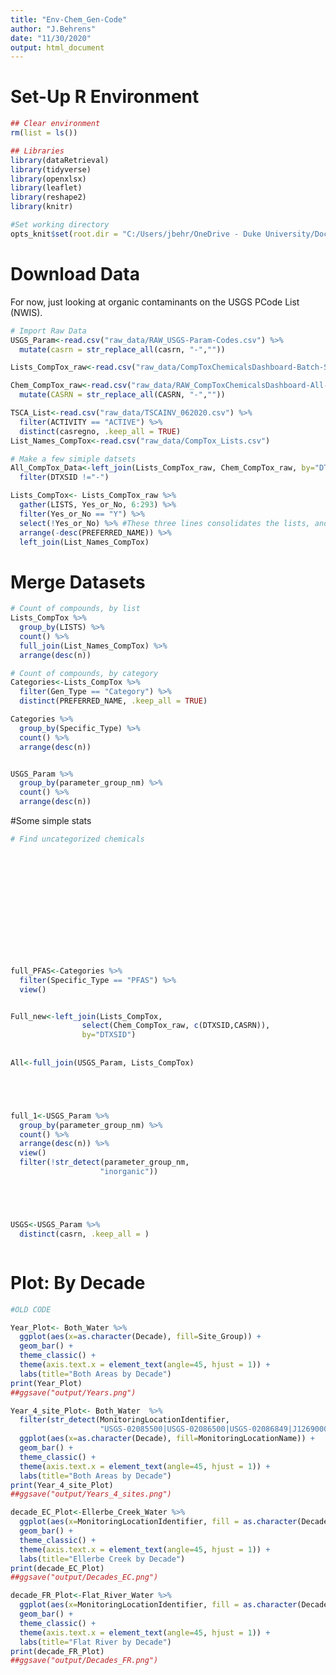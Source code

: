 ```yaml
---
title: "Env-Chem_Gen-Code"
author: "J.Behrens"
date: "11/30/2020"
output: html_document
---
```


# Set-Up R Environment
```r
## Clear environment
rm(list = ls())

## Libraries
library(dataRetrieval)
library(tidyverse)
library(openxlsx)
library(leaflet)                                           
library(reshape2)
library(knitr)

#Set working directory
opts_knit$set(root.dir = "C:/Users/jbehr/OneDrive - Duke University/Documents/5. R/General_Env_Chem")
```

# Download Data

For now, just looking at organic contaminants on the USGS PCode List (NWIS).

```r
# Import Raw Data
USGS_Param<-read.csv("raw_data/RAW_USGS-Param-Codes.csv") %>% 
  mutate(casrn = str_replace_all(casrn, "-","")) 

Lists_CompTox_raw<-read.csv("raw_data/CompToxChemicalsDashboard-Batch-Search_2020-11-30.csv")

Chem_CompTox_raw<-read.csv("raw_data/RAW_CompToxChemicalsDashboard-All-USGS-PCs.csv") %>% 
  mutate(CASRN = str_replace_all(CASRN, "-",""))

TSCA_List<-read.csv("raw_data/TSCAINV_062020.csv") %>% 
  filter(ACTIVITY == "ACTIVE") %>% 
  distinct(casregno, .keep_all = TRUE)
List_Names_CompTox<-read.csv("raw_data/CompTox_Lists.csv")

# Make a few simiple datsets
All_CompTox_Data<-left_join(Lists_CompTox_raw, Chem_CompTox_raw, by="DTXSID") %>% 
  filter(DTXSID !="-")

Lists_CompTox<- Lists_CompTox_raw %>% 
  gather(LISTS, Yes_or_No, 6:293) %>% 
  filter(Yes_or_No == "Y") %>% 
  select(!Yes_or_No) %>% #These three lines consolidates the lists, and removes categories the cmpd is not in
  arrange(-desc(PREFERRED_NAME)) %>% 
  left_join(List_Names_CompTox)

```

# Merge Datasets
```r
# Count of compounds, by list
Lists_CompTox %>% 
  group_by(LISTS) %>%   
  count() %>%
  full_join(List_Names_CompTox) %>% 
  arrange(desc(n))

# Count of compounds, by category
Categories<-Lists_CompTox %>%
  filter(Gen_Type == "Category") %>%
  distinct(PREFERRED_NAME, .keep_all = TRUE)

Categories %>% 
  group_by(Specific_Type) %>% 
  count() %>% 
  arrange(desc(n))


USGS_Param %>% 
  group_by(parameter_group_nm) %>% 
  count() %>% 
  arrange(desc(n))

```

#Some simple stats
```r
# Find uncategorized chemicals














full_PFAS<-Categories %>% 
  filter(Specific_Type == "PFAS") %>% 
  view()


Full_new<-left_join(Lists_CompTox, 
                select(Chem_CompTox_raw, c(DTXSID,CASRN)), 
                by="DTXSID")
  
  
All<-full_join(USGS_Param, Lists_CompTox)





full_1<-USGS_Param %>%   
  group_by(parameter_group_nm) %>% 
  count() %>% 
  arrange(desc(n)) %>% 
  view()
  filter(!str_detect(parameter_group_nm, 
                    "inorganic")) 





USGS<-USGS_Param %>% 
  distinct(casrn, .keep_all = )



```



# Plot: By Decade

```r

#OLD CODE

Year_Plot<- Both_Water %>% 
  ggplot(aes(x=as.character(Decade), fill=Site_Group)) +
  geom_bar() +
  theme_classic() + 
  theme(axis.text.x = element_text(angle=45, hjust = 1)) + 
  labs(title="Both Areas by Decade")
print(Year_Plot)
##ggsave("output/Years.png")

Year_4_site_Plot<- Both_Water  %>% 
  filter(str_detect(MonitoringLocationIdentifier, 
                    "USGS-02085500|USGS-02086500|USGS-02086849|J1269000")) %>% 
  ggplot(aes(x=as.character(Decade), fill=MonitoringLocationName)) +
  geom_bar() +
  theme_classic() + 
  theme(axis.text.x = element_text(angle=45, hjust = 1)) + 
  labs(title="Both Areas by Decade")
print(Year_4_site_Plot)
##ggsave("output/Years_4_sites.png")

decade_EC_Plot<-Ellerbe_Creek_Water %>% 
  ggplot(aes(x=MonitoringLocationIdentifier, fill = as.character(Decade))) +
  geom_bar() +
  theme_classic() + 
  theme(axis.text.x = element_text(angle=45, hjust = 1)) + 
  labs(title="Ellerbe Creek by Decade")
print(decade_EC_Plot)
##ggsave("output/Decades_EC.png")

decade_FR_Plot<-Flat_River_Water %>% 
  ggplot(aes(x=MonitoringLocationIdentifier, fill = as.character(Decade))) +
  geom_bar() +
  theme_classic() + 
  theme(axis.text.x = element_text(angle=45, hjust = 1)) + 
  labs(title="Flat River by Decade")
print(decade_FR_Plot)
##ggsave("output/Decades_FR.png")
```